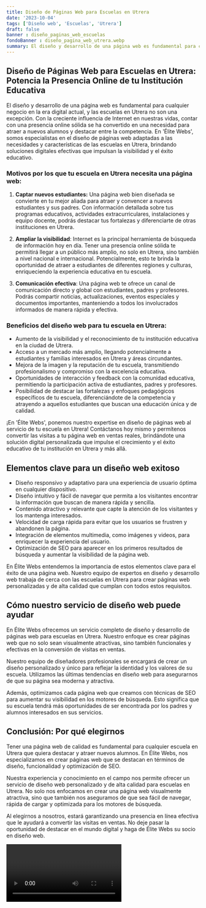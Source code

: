 ```yaml
---
title: Diseño de Páginas Web para Escuelas en Utrera
date: '2023-10-04'
tags: ['Diseño web', 'Escuelas', 'Utrera']
draft: false
banner : diseño_paginas_web_escuelas
fondoBanner : diseño_pagina_web_utrera.webp
summary: El diseño y desarrollo de una página web es fundamental para cualquier negocio en la era digital actual, y las escuelas en Utrera no son una excepción. Con la creciente influencia de Internet en nuestras vidas, contar con una presencia online sólida se ha convertido en una necesidad para atraer a nuevos alumnos y destacar entre la competencia. En 'Élite Webs', somos especialistas en el diseño de páginas web adaptadas a las necesidades y características de las escuelas en Utrera, brindando soluciones digitales efectivas que impulsan la visibilidad y el éxito educativo.
---
```


## Diseño de Páginas Web para Escuelas en Utrera: Potencia la Presencia Online de tu Institución Educativa

El diseño y desarrollo de una página web es fundamental para cualquier negocio en la era digital actual, y las escuelas en Utrera no son una excepción. Con la creciente influencia de Internet en nuestras vidas, contar con una presencia online sólida se ha convertido en una necesidad para atraer a nuevos alumnos y destacar entre la competencia. En 'Élite Webs', somos especialistas en el diseño de páginas web adaptadas a las necesidades y características de las escuelas en Utrera, brindando soluciones digitales efectivas que impulsan la visibilidad y el éxito educativo.

### Motivos por los que tu escuela en Utrera necesita una página web:

1. **Captar nuevos estudiantes:** Una página web bien diseñada se convierte en tu mejor aliada para atraer y convencer a nuevos estudiantes y sus padres. Con información detallada sobre tus programas educativos, actividades extracurriculares, instalaciones y equipo docente, podrás destacar tus fortalezas y diferenciarte de otras instituciones en Utrera.

2. **Ampliar la visibilidad**: Internet es la principal herramienta de búsqueda de información hoy en día. Tener una presencia online sólida te permitirá llegar a un público más amplio, no solo en Utrera, sino también a nivel nacional e internacional. Potencialmente, esto te brinda la oportunidad de atraer a estudiantes de diferentes regiones y culturas, enriqueciendo la experiencia educativa en tu escuela.

3. **Comunicación efectiva**: Una página web te ofrece un canal de comunicación directo y global con estudiantes, padres y profesores. Podrás compartir noticias, actualizaciones, eventos especiales y documentos importantes, manteniendo a todos los involucrados informados de manera rápida y efectiva.

### Beneficios del diseño web para tu escuela en Utrera:

- Aumento de la visibilidad y el reconocimiento de tu institución educativa en la ciudad de Utrera.
- Acceso a un mercado más amplio, llegando potencialmente a estudiantes y familias interesados en Utrera y áreas circundantes.
- Mejora de la imagen y la reputación de tu escuela, transmitiendo profesionalismo y compromiso con la excelencia educativa.
- Oportunidades de interacción y feedback con la comunidad educativa, permitiendo la participación activa de estudiantes, padres y profesores.
- Posibilidad de destacar las fortalezas y enfoques pedagógicos específicos de tu escuela, diferenciándote de la competencia y atrayendo a aquellos estudiantes que buscan una educación única y de calidad.

¡En 'Élite Webs', ponemos nuestro expertise en diseño de páginas web al servicio de tu escuela en Utrera! Contáctanos hoy mismo y permítenos convertir las visitas a tu página web en ventas reales, brindándote una solución digital personalizada que impulse el crecimiento y el éxito educativo de tu institución en Utrera y más allá.

<GifSeo />

<Cta />

## Elementos clave para un diseño web exitoso

- Diseño responsivo y adaptativo para una experiencia de usuario óptima en cualquier dispositivo.
- Diseño intuitivo y fácil de navegar que permita a los visitantes encontrar la información que buscan de manera rápida y sencilla.
- Contenido atractivo y relevante que capte la atención de los visitantes y los mantenga interesados.
- Velocidad de carga rápida para evitar que los usuarios se frustren y abandonen la página.
- Integración de elementos multimedia, como imágenes y videos, para enriquecer la experiencia del usuario.
- Optimización de SEO para aparecer en los primeros resultados de búsqueda y aumentar la visibilidad de la página web.

En Élite Webs entendemos la importancia de estos elementos clave para el éxito de una página web. Nuestro equipo de expertos en diseño y desarrollo web trabaja de cerca con las escuelas en Utrera para crear páginas web personalizadas y de alta calidad que cumplan con todos estos requisitos.

## Cómo nuestro servicio de diseño web puede ayudar

En Élite Webs ofrecemos un servicio completo de diseño y desarrollo de páginas web para escuelas en Utrera. Nuestro enfoque es crear páginas web que no solo sean visualmente atractivas, sino también funcionales y efectivas en la conversión de visitas en ventas.

Nuestro equipo de diseñadores profesionales se encargará de crear un diseño personalizado y único para reflejar la identidad y los valores de su escuela. Utilizamos las últimas tendencias en diseño web para asegurarnos de que su página sea moderna y atractiva.

Además, optimizamos cada página web que creamos con técnicas de SEO para aumentar su visibilidad en los motores de búsqueda. Esto significa que su escuela tendrá más oportunidades de ser encontrada por los padres y alumnos interesados en sus servicios.

## Conclusión: Por qué elegirnos

Tener una página web de calidad es fundamental para cualquier escuela en Utrera que quiera destacar y atraer nuevos alumnos. En Élite Webs, nos especializamos en crear páginas web que se destacan en términos de diseño, funcionalidad y optimización de SEO.

Nuestra experiencia y conocimiento en el campo nos permite ofrecer un servicio de diseño web personalizado y de alta calidad para escuelas en Utrera. No solo nos enfocamos en crear una página web visualmente atractiva, sino que también nos aseguramos de que sea fácil de navegar, rápida de cargar y optimizada para los motores de búsqueda.

Al elegirnos a nosotros, estará garantizando una presencia en línea efectiva que le ayudará a convertir las visitas en ventas. No deje pasar la oportunidad de destacar en el mundo digital y haga de Élite Webs su socio en diseño web.

<Video />

<CtaBot job='Escuelas' city='Utrera'/>

<Gmaps query='Utrera+españa+maps' />